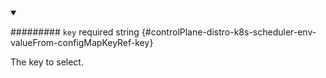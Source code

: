 
<details className="config-field" data-expandable="false" open>
<summary>

######### `key` <span className="config-field-required" data-required="false">required</span> <span className="config-field-type">string</span> <span className="config-field-default"></span> <span className="config-field-enum"></span> {#controlPlane-distro-k8s-scheduler-env-valueFrom-configMapKeyRef-key}

The key to select.

</summary>



</details>
